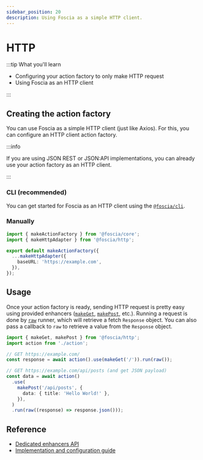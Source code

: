 ```yaml
---
sidebar_position: 20
description: Using Foscia as a simple HTTP client.
---
```



# HTTP

:::tip What you'll learn

- Configuring your action factory to only make HTTP request
- Using Foscia as an HTTP client

:::

## Creating the action factory

You can use Foscia as a simple HTTP client (just like Axios). For this, you can
configure an HTTP client action factory.

:::info

If you are using JSON REST or JSON:API implementations, you can already use your
action factory as an HTTP client.

:::

### CLI (recommended)

You can get started for Foscia as an HTTP client using the
[`@foscia/cli`](/docs/digging-deeper/cli).

<ShellCommand command="foscia init src/http --usage=http" />

### Manually

```typescript title="action.ts"
import { makeActionFactory } from '@foscia/core';
import { makeHttpAdapter } from '@foscia/http';

export default makeActionFactory({
  ...makeHttpAdapter({
    baseURL: 'https://example.com',
  }),
});
```

## Usage

Once your action factory is ready, sending HTTP request is pretty easy using
provided enhancers ([`makeGet`](/docs/reference/actions-enhancers#makeget),
[`makePost`](/docs/reference/actions-enhancers#makepost), etc.).
Running a request is done by [`raw`](/docs/reference/actions-runners#raw)
runner, which will retrieve a fetch `Response` object. You can also pass a
callback to `raw` to retrieve a value from the `Response` object.

```typescript
import { makeGet, makePost } from '@foscia/http';
import action from './action';

// GET https://example.com/
const response = await action().use(makeGet('/')).run(raw());

// GET https://example.com/api/posts (and get JSON payload)
const data = await action()
  .use(
    makePost('/api/posts', {
      data: { title: 'Hello World!' },
    }),
  )
  .run(raw((response) => response.json()));
```

## Reference

- [Dedicated enhancers API](/docs/reference/actions-enhancers#fosciahttp)
- [Implementation and configuration guide](/docs/digging-deeper/implementations/http)
